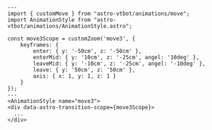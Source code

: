 ```astro title="Move3.astro"
---
import { customMove } from "astro-vtbot/animations/move";
import AnimationStyle from "astro-vtbot/animations/AnimationStyle.astro";

const move3Scope = customZoom('move3', {
	keyframes: {
		enter: { y: '-50cm', z: '-50cm' },
		enterMid: { y: '10cm', z: '-25cm', angel: '10deg' },
		leaveMid: { y: '-10cm', z: '-25cm', angel: '-10deg' },
		leave: { y: '50cm', z: '50cm' },
		axis: { x: 1, y: 1, z: 1 }
	}
});
---
<AnimationStyle name="move3">
<div data-astro-transition-scope={move3Scope}>
  ...
</div>
```
